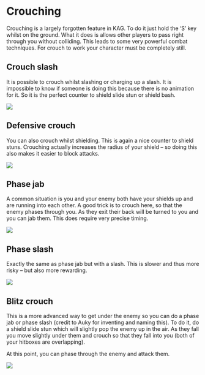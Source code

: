 # Crouching

Crouching is a largely forgotten feature in KAG. To do it just hold the ‘S’ key whilst on the ground. What it does is allows other players to pass right through you without colliding. This leads to some very powerful combat techniques.
For crouch to work your character must be completely still.

## Crouch slash

It is possible to crouch whilst slashing or charging up a slash. It is impossible to know if someone is doing this because there is no animation for it. So it is the perfect counter to shield slide stun or shield bash.

![](http://i.giphy.com/26xBLnFVrU4pCTPUs.gif)

## Defensive crouch

You can also crouch whilst shielding. This is again a nice counter to shield stuns. Crouching actually increases the radius of your shield – so doing this also makes it easier to block attacks.

![](http://i.giphy.com/l3q2D2Rhjfb5YCtyw.gif)

## Phase jab

A common situation is you and your enemy both have your shields up and are running into each other. A good trick is to crouch here, so that the enemy phases through you. As they exit their back will be turned to you and you can jab them. This does require very precise timing.

![](http://i.giphy.com/26xBHqQ1HewoPmNQA.gif)

## Phase slash

Exactly the same as phase jab but with a slash. This is slower and thus more risky – but also more rewarding.

![](http://i.giphy.com/d3mlRoFWM5d1tYCk.gif)

## Blitz crouch

This is a more advanced way to get under the enemy so you can do a phase jab or phase slash (credit to Auky for inventing and naming this). To do it, do a shield slide stun which will slightly pop the enemy up in the air. As they fall you move slightly under them and crouch so that they fall into you (both of your hitboxes are overlapping).

At this point, you can phase through the enemy and attack them.

![](http://i.giphy.com/26xBDuLU7m4uJepck.gif)
